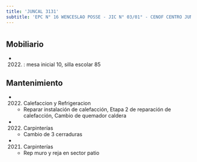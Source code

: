```yaml
---
title: 'JUNCAL 3131'
subtitle: 'EPC N° 16 WENCESLAO POSSE - JIC N° 03/01° - CENOF CENTRO JUNCAL - ESC. PRIM. 16/01°'
---
```


#


## Mobiliario

*  (2022) : mesa inicial 10, silla escolar 85 





## Mantenimiento

*  (2022) Calefaccion y Refrigeracion 
    + Reparar instalación de calefacción, Etapa 2 de reparación de calefacción, Cambio de quemador caldera

*  (2022) Carpinterías 
    + Cambio de 3 cerraduras

*  (2021) Carpinterías 
    + Rep muro y reja en sector patio



